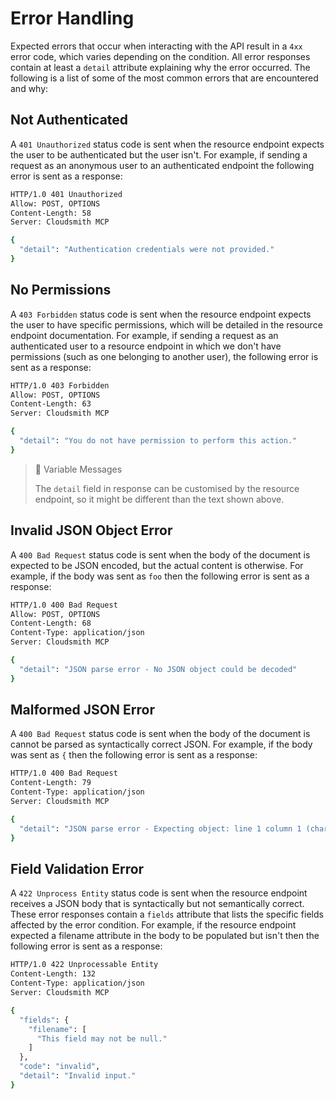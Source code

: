 
# Error Handling

Expected errors that occur when interacting with the API result in a `4xx` error code, which varies depending on the condition. All error responses contain at least a `detail` attribute explaining why the error occurred. The following is a list of some of the most common errors that are encountered and why:

## Not Authenticated

A `401 Unauthorized` status code is sent when the resource endpoint expects the user to be authenticated but the user isn't. For example, if sending a request as an anonymous user to an authenticated endpoint the following error is sent as a response:

```bash
HTTP/1.0 401 Unauthorized
Allow: POST, OPTIONS
Content-Length: 58
Server: Cloudsmith MCP

{
  "detail": "Authentication credentials were not provided."
}
```

## No Permissions

A `403 Forbidden` status code is sent when the resource endpoint expects the user to have specific permissions, which will be detailed in the resource endpoint documentation. For example, if sending a request as an authenticated user to a resource endpoint in which we don't have permissions (such as one belonging to another user), the following error is sent as a response:

```bash
HTTP/1.0 403 Forbidden
Allow: POST, OPTIONS
Content-Length: 63
Server: Cloudsmith MCP

{
  "detail": "You do not have permission to perform this action."
}
```

> 🚧 Variable Messages
> 
> The `detail` field in response can be customised by the resource endpoint, so it might be different than the text shown above.

## Invalid JSON Object Error

A `400 Bad Request` status code is sent when the body of the document is expected to be JSON encoded, but the actual content is otherwise. For example, if the body was sent as `foo` then the following error is sent as a response:

```bash
HTTP/1.0 400 Bad Request
Allow: POST, OPTIONS
Content-Length: 68
Content-Type: application/json
Server: Cloudsmith MCP

{
  "detail": "JSON parse error - No JSON object could be decoded"
}
```

## Malformed JSON Error

A `400 Bad Request` status code is sent when the body of the document is cannot be parsed as syntactically correct JSON. For example, if the body was sent as `{` then the following error is sent as a response:

```bash
HTTP/1.0 400 Bad Request
Content-Length: 79
Content-Type: application/json
Server: Cloudsmith MCP

{
  "detail": "JSON parse error - Expecting object: line 1 column 1 (char 0)"
}
```

## Field Validation Error

A `422 Unprocess Entity` status code is sent when the resource endpoint receives a JSON body that is syntactically but not semantically correct. These error responses contain a `fields` attribute that lists the specific fields affected by the error condition. For example, if the resource endpoint expected a filename attribute in the  body to be populated but isn't then the following error is sent as a response:

```bash
HTTP/1.0 422 Unprocessable Entity
Content-Length: 132
Content-Type: application/json
Server: Cloudsmith MCP

{
  "fields": {
    "filename": [
      "This field may not be null."
    ]
  },
  "code": "invalid",
  "detail": "Invalid input."
}
```